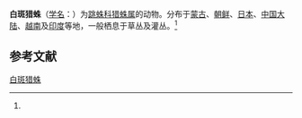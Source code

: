 {{Speciesbox
| name = 白斑猎蛛
| status = 
| status_system = 
| image = Evarcha.albaria.2.opencage.jpg
| image_width = 200px
| genus = Evarcha
| species = albaria
| authority = (L.Koch, 1878)<ref name=id14709>{{cite web| url =http://www.bioinfo.cn/db05/BjdwSpecies.php?action=view&id=14709| title =白斑猎蛛| work =《中国动物物种编目数据库》| publisher =中国科学院微生物研究所| author =中国科学院动物研究所| accessdate =2009-04-28| deadurl =yes| archiveurl =https://web.archive.org/web/20160305094033/http://www.bioinfo.cn/db05/BjdwSpecies.php?action=view&id=14709| archivedate =2016-03-05}}</ref>
}}

'''白斑猎蛛'''（[[学名|学名]]：{{lang|la|''Evarcha albaria''}}）为[[跳蛛科|跳蛛科]][[猎蛛属|猎蛛属]]的动物。分布于[[蒙古|蒙古]]、[[朝鲜|朝鲜]]、[[日本|日本]]、[[中国大陆|中国大陆]]、[[越南|越南]]及[[印度|印度]]等地，一般栖息于草丛及灌丛。<ref name=id14709/>

== 参考文献 ==
{{reflist}}

{{Commons category|Evarcha albaria}}
{{Wikispecies|Evarcha albaria}}
{{Taxonbar|from=Q2311756}}

[[Category:猎蛛属|白斑猎蛛]]


{{蜘蛛小作品}}
